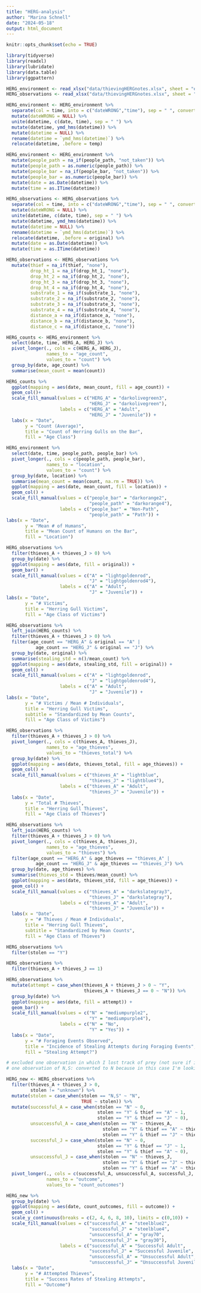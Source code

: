 ```yaml
---
title: "HERG-analysis"
author: "Marina Schnell"
date: "2024-05-18"
output: html_document
---
```


```r
knitr::opts_chunk$set(echo = TRUE)
```

```r
library(tidyverse)
library(readxl)
library(lubridate)
library(data.table)
library(ggpattern)
```

```r
HERG_environment <- read_xlsx("data/thievingHERGnotes.xlsx", sheet = "environment")
HERG_observations <- read_xlsx("data/thievingHERGnotes.xlsx", sheet = "observations")
```

```r
HERG_environment <- HERG_environment %>%
  separate(col = time, into = c("dateWRONG","time"), sep = " ", convert = TRUE) %>%
  mutate(dateWRONG = NULL) %>%
  unite(datetime, c(date, time), sep = " ") %>%
  mutate(datetime, ymd_hms(datetime)) %>%
  mutate(datetime = NULL) %>%
  rename(datetime = `ymd_hms(datetime)`) %>%
  relocate(datetime, .before = temp)
```

```r
HERG_environment <- HERG_environment %>%
  mutate(people_path = na_if(people_path, "not_taken")) %>%
  mutate(people_path = as.numeric(people_path)) %>%
  mutate(people_bar = na_if(people_bar, "not_taken")) %>%
  mutate(people_bar = as.numeric(people_bar)) %>%
  mutate(date = as.Date(datetime)) %>%
  mutate(time = as.ITime(datetime))
```

```r
HERG_observations <- HERG_observations %>%
  separate(col = time, into = c("dateWRONG","time"), sep = " ", convert = TRUE) %>%
  mutate(dateWRONG = NULL) %>%
  unite(datetime, c(date, time), sep = " ") %>%
  mutate(datetime, ymd_hms(datetime)) %>%
  mutate(datetime = NULL) %>%
  rename(datetime = `ymd_hms(datetime)`) %>%
  relocate(datetime, .before = original) %>%
  mutate(date = as.Date(datetime)) %>%
  mutate(time = as.ITime(datetime))

HERG_observations <- HERG_observations %>%
  mutate(thief = na_if(thief, "none"),
         drop_ht_1 = na_if(drop_ht_1, "none"),
         drop_ht_2 = na_if(drop_ht_2, "none"),
         drop_ht_3 = na_if(drop_ht_3, "none"),
         drop_ht_4 = na_if(drop_ht_4, "none"),
         substrate_1 = na_if(substrate_1, "none"),
         substrate_2 = na_if(substrate_2, "none"),
         substrate_3 = na_if(substrate_3, "none"),
         substrate_4 = na_if(substrate_4, "none"),
         distance_a = na_if(distance_a, "none"),
         distance_b = na_if(distance_b, "none"),
         distance_c = na_if(distance_c, "none"))
```

```r
HERG_counts <- HERG_environment %>%
  select(date, time, HERG_A, HERG_J) %>%
  pivot_longer(., cols = c(HERG_A, HERG_J),
               names_to = "age_count",
               values_to = "count") %>%
  group_by(date, age_count) %>%
  summarise(mean_count = mean(count))

HERG_counts %>%
  ggplot(mapping = aes(date, mean_count, fill = age_count)) +
  geom_col()+
  scale_fill_manual(values = c("HERG_A" = "darkolivegreen3",
                               "HERG_J" = "darkolivegreen"),
                    labels = c("HERG_A" = "Adult",
                               "HERG_J" = "Juvenile")) +
  labs(x = "Date",
       y = "Count (Average)",
       title = "Count of Herring Gulls on the Bar",
       fill = "Age Class")
```
```r
HERG_environment %>%
  select(date, time, people_path, people_bar) %>%
  pivot_longer(., cols = c(people_path, people_bar),
               names_to = "location",
               values_to = "count") %>%
  group_by(date, location) %>%
  summarise(mean_count = mean(count, na.rm = TRUE)) %>%
  ggplot(mapping = aes(date, mean_count, fill = location)) +
  geom_col() +
  scale_fill_manual(values = c("people_bar" = "darkorange2",
                               "people_path" = "darkorange4"),
                    labels = c("people_bar" = "Non-Path",
                               "people_path" = "Path")) +
labs(x = "Date",
       y = "Mean # of Humans",
       title = "Mean Count of Humans on the Bar",
       fill = "Location")
```

```r
HERG_observations %>%
  filter(thieves_A + thieves_J > 0) %>%
  group_by(date) %>%
  ggplot(mapping = aes(date, fill = original)) +
  geom_bar() +
  scale_fill_manual(values = c("A" = "lightgoldenrod",
                               "J" = "lightgoldenrod4"),
                    labels = c("A" = "Adult",
                               "J" = "Juvenile")) +
labs(x = "Date",
       y = "# Victims",
       title = "Herring Gull Victims",
       fill = "Age Class of Victims")
```

```r
HERG_observations %>%
  left_join(HERG_counts) %>%
  filter(thieves_A + thieves_J > 0) %>%
  filter(age_count == "HERG_A" & original == "A" |
           age_count == "HERG_J" & original == "J") %>%
  group_by(date, original) %>%
  summarise(stealing_std = n()/mean_count) %>%
  ggplot(mapping = aes(date, stealing_std, fill = original)) +
  geom_col() +
  scale_fill_manual(values = c("A" = "lightgoldenrod",
                               "J" = "lightgoldenrod4"),
                    labels = c("A" = "Adult",
                               "J" = "Juvenile")) +
labs(x = "Date",
       y = "# Victims / Mean # Individuals",
       title = "Herring Gull Victims",
       subtitle = "Standardized by Mean Counts",
       fill = "Age Class of Victims")
```

```r
HERG_observations %>%
  filter(thieves_A + thieves_J > 0) %>%
  pivot_longer(., cols = c(thieves_A, thieves_J),
               names_to = "age_thieves",
               values_to = "thieves_total") %>%
  group_by(date) %>%
  ggplot(mapping = aes(date, thieves_total, fill = age_thieves)) +
  geom_col() +
  scale_fill_manual(values = c("thieves_A" = "lightblue",
                               "thieves_J" = "lightblue4"),
                    labels = c("thieves_A" = "Adult",
                               "thieves_J" = "Juvenile")) +
  labs(x = "Date",
       y = "Total # Thieves",
       title = "Herring Gull Thieves",
       fill = "Age Class of Thieves")
```

```r
HERG_observations %>%
  left_join(HERG_counts) %>%
  filter(thieves_A + thieves_J > 0) %>%
  pivot_longer(., cols = c(thieves_A, thieves_J),
               names_to = "age_thieves",
               values_to = "thieves") %>%
  filter(age_count == "HERG_A" & age_thieves == "thieves_A" |
           age_count == "HERG_J" & age_thieves == "thieves_J") %>%
  group_by(date, age_thieves) %>%
  summarise(thieves_std = thieves/mean_count) %>%
  ggplot(mapping = aes(date, thieves_std, fill = age_thieves)) +
  geom_col() +
  scale_fill_manual(values = c("thieves_A" = "darkslategray3",
                               "thieves_J" = "darkslategray"),
                    labels = c("thieves_A" = "Adult",
                               "thieves_J" = "Juvenile")) +
  labs(x = "Date",
       y = "# Thieves / Mean # Individuals",
       title = "Herring Gull Thieves",
       subtitle = "Standardized by Mean Counts",
       fill = "Age Class of Thieves")
```

```r
HERG_observations %>% 
  filter(stolen == "Y")
```

```r
HERG_observations %>%
  filter(thieves_A + thieves_J == 1)
```

```r
HERG_observations %>%
  mutate(attempt = case_when(thieves_A + thieves_J > 0 ~ "Y",
                             thieves_A + thieves_J == 0 ~ "N")) %>%
  group_by(date) %>%
  ggplot(mapping = aes(date, fill = attempt)) +
  geom_bar() +
  scale_fill_manual(values = c("N" = "mediumpurple2",
                               "Y" = "mediumpurple4"),
                    labels = c("N" = "No",
                               "Y" = "Yes")) +
  labs(x = "Date",
       y = "# Foraging Events Observed",
       title = "Incidence of Stealing Attempts during Foraging Events",
       fill = "Stealing Attempt?")
```


``` r

# excluded one observation in which I lost track of prey (not sure if it was stolen or not)
# one observation of N,S: converted to N because in this case I'm looking at outcomes for thieves

HERG_new <- HERG_observations %>%
  filter(thieves_A + thieves_J > 0,
         stolen != "unknown") %>%
  mutate(stolen = case_when(stolen == "N,S" ~ "N",
                            TRUE ~ stolen)) %>%
  mutate(successful_A = case_when(stolen == "N" ~ 0,
                                  stolen == "Y" & thief == "A" ~ 1,
                                  stolen == "Y" & thief == "J" ~ 0),
         unsuccessful_A = case_when(stolen == "N" ~ thieves_A,
                                    stolen == "Y" & thief == "A" ~ thieves_A - 1,
                                    stolen == "Y" & thief == "J" ~ thieves_A),
         successful_J = case_when(stolen == "N" ~ 0,
                                  stolen == "Y" & thief == "J" ~ 1,
                                  stolen == "Y" & thief == "A" ~ 0),
         unsuccessful_J = case_when(stolen == "N" ~ thieves_J,
                                    stolen == "Y" & thief == "J" ~ thieves_J - 1,
                                    stolen == "Y" & thief == "A" ~ thieves_J)) %>%
  pivot_longer(., cols = c(successful_A, unsuccessful_A, successful_J, unsuccessful_J),
               names_to = "outcome",
               values_to = "count_outcomes")
```

```r
HERG_new %>%
  group_by(date) %>%
  ggplot(mapping = aes(date, count_outcomes, fill = outcome)) +
  geom_col() +
  scale_y_continuous(breaks = c(2, 4, 6, 8, 10), limits = c(0,10)) +
  scale_fill_manual(values = c("successful_A" = "steelblue2",
                               "successful_J" = "steelblue4",
                               "unsuccessful_A" = "gray70",
                               "unsuccessful_J" = "gray30"),
                    labels = c("successful_A" = "Successful Adult",
                               "successful_J" = "Successful Juvenile",
                               "unsuccessful_A" = "Unsuccessful Adult",
                               "unsuccessful_J" = "Unsuccessful Juvenile")) +
  labs(x = "Date",
       y = "# Attempted Thieves",
       title = "Success Rates of Stealing Attempts",
       fill = "Outcome")
```